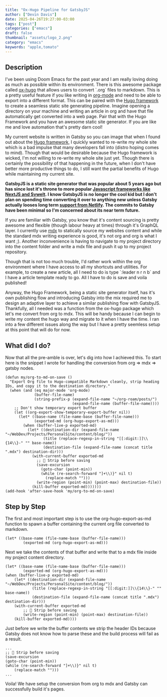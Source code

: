 ```yaml
---
title: "Ox-Hugo Pipeline for GatsbyJS"
author: ["Devin Davis"]
date: 2025-04-26T19:27:00-03:00
tags: ["post"]
categories: ["emacs"]
draft: false
thumbnail: "assets/logo_2.png"
category: "emacs"
keywords: "apple,tomato"
---
```


## Description

I've been using Doom Emacs for the past year and I am really loving doing as much as possible within its environment. There is this awesome package called [ox-hugo](<https://ox-hugo.scripter.co/>) that allows users to convert \`.org\` files to markdown. This is a pretty useful feature if you like writing in [org-mode](<https://orgmode.org/>) and need to be able to export into a different format. This can be paired with the [Hugo framework](<https://gohugo.io/>) to create a seamless static site generating pipeline. Imagine opening a directory on your machine and writing an article in org and have that file automatically get converted into a web page. Pair that with the Hugo Framework and you have an awesome static site generator. If you are like me and love automation that's pretty darn cool!

My current website is written in Gatsby so you can image that when I found out about the [Hugo framework](<https://gohugo.io/>), I quickly wanted to re-write my whole site which is a bad impulse that many developers fall into (distro hoping comes to mind). Though that would be desirable because the Hugo framework is wicked, I'm not willing to re-write my whole site just yet. Though there is certainly the possibility of that happening in the future, when I don't have better more productive things to do, I still want the partial benefits of Hugo while maintaining my current site.

**GatsbyJS is a static site generator that was popular about 5 years ago but has since lost it's throne to more popular [Javascript frameworks like NextJS and Svwelt](<https://github.com/gatsbyjs/gatsby/discussions/39062>). I know GatsbyJS is no longer the cool kid but I don't plan on spending time converting it over to anything new unless Gatsby actually looses long term [support from Netlify](<https://devclass.com/2023/02/01/netlify-acquires-gatsby-inc-with-focus-on-plugin-ecosystem-and-valhalla-content-hub/>). The commits to Gatsby have been minimal so I'm concerned about its near term future.**

If you are familiar with Gatsby, you know that it's content sourcing is pretty awesome and flexible (though labour heavy at times) through it's GraphQL layer. I currently use [mdx](<https://mdxjs.com/>) to statically source my websites content and while the standard mdx writing experience is good, it's not org and org is what I want ;). Another inconvenience is having to navigate to my project directory into the content folder and write a mdx file and push it up to my project repository.

Though that is not too much trouble, I'd rather work within the org environment where I have access to all my shortcuts and utilities. For example, to create a new article, all I need to do is type \`:leader n r n b\` and I have a article template ready to go. All I have to do is save and voila published!

Anyway, the Hugo Framework, being a static site generator itself, has it's own publishing flow and introducing Gatsby into the mix required me to design an adaptive layer to achieve a similar publishing flow with GatsbyJS. Thankfully, all I needed was a function from the ox-hugo package which let's me convert from org to mdx. This will be handy because I can begin to write my content the hugo way and migrate to it when I have the time. I ran into a few different issues along the way but I have a pretty seemless setup at this point that will do for now.


## What did I do?

Now that all the pre-amble is over, let's dig into how I achieved this. To start here is the snippet I wrote for handling the conversion from org =&gt; mdx =&gt; gatsby nodes.

```emacs-lisp
(defun my/org-to-md-on-save ()
  "Export Org file to Hugo-compatible Markdown cleanly, strip heading IDs, and copy it to the destination directory."
  (when (and (eq major-mode 'org-mode)
             (buffer-file-name)
             (string-prefix-p (expand-file-name "~/org-roam/posts/")
                              (expand-file-name (buffer-file-name))))
    ;; Don't show temporary export buffer
    (let ((org-export-show-temporary-export-buffer nil))
      (let* ((base-name (file-name-base (buffer-file-name)))
             (exported-md (org-hugo-export-as-md)))
        (when (buffer-live-p exported-md)
          (let* ((destination-dir (expand-file-name "~/WebDev/Projects/PersonalSite/content/blog/"))
                 (title (replace-regexp-in-string "[[:digit:]]\\{14\\}-" "" base-name))
                 (destination-file (expand-file-name (concat title ".mdx") destination-dir)))
            (with-current-buffer exported-md
              ;; 🧹 Strip before saving
              (save-excursion
                (goto-char (point-min))
                (while (re-search-forward "]+\\)}" nil t)
                  (replace-match "")))
              (write-region (point-min) (point-max) destination-file))
            (kill-buffer exported-md)))))))
(add-hook 'after-save-hook 'my/org-to-md-on-save)
```


## Step by Step

The first and most important step is to use the org-hugo-export-as-md function to spawn a buffer containing the current org file converted to markdown.

```emacs-lisp
(let* ((base-name (file-name-base (buffer-file-name)))
        (exported-md (org-hugo-export-as-md)))
```

Next we take the contents of that buffer and write that to a mdx file inside my project content directory.

```emacs-lisp
(let* ((base-name (file-name-base (buffer-file-name)))
        (exported-md (org-hugo-export-as-md)))
(when (buffer-live-p exported-md)
    (let* ((destination-dir (expand-file-name "~/WebDev/Projects/PersonalSite/content/blog/"))
            (title (replace-regexp-in-string "[[:digit:]]\\{14\\}-" "" base-name))
            (destination-file (expand-file-name (concat title ".mdx") destination-dir)))
    (with-current-buffer exported-md
        ;; 🧹 Strip before saving
        (write-region (point-min) (point-max) destination-file))
    (kill-buffer exported-md))))
```

Just before we write the buffer contents we strip the header IDs because Gatsby does not know how to parse these and the build process will fail as a result.

```emacs-lisp
...
;; 🧹 Strip before saving
(save-excursion
(goto-char (point-min))
(while (re-search-forward "]+\\)}" nil t)
    (replace-match "")))
...
```

Voila! We have setup the conversion from org to mdx and Gatsby can successfully build it's pages.
